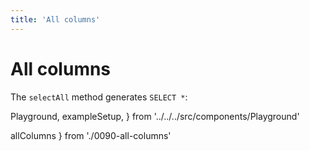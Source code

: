 ```yaml
---
title: 'All columns'
---
```


# All columns

The `selectAll` method generates `SELECT *`:

  Playground,
  exampleSetup,
} from '../../../src/components/Playground'

  allColumns
} from './0090-all-columns'

<Playground code={allColumns} setupCode={exampleSetup} />
